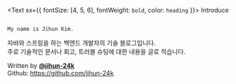 <Text sx={{ fontSize: [4, 5, 6], fontWeight: `bold`, color: `heading` }}>
  Introduce
</Text>

<deckgo-highlight-code language="java">
<code slot="code">
My name is Jihun Kim.
</code>
</deckgo-highlight-code>  

자바와 스프링을 하는 백엔드 개발자의 기술 블로그입니다.  
주로 기술적인 문서나 회고, 트러블 슈팅에 대한 내용을 글로 적습니다.

Written by [**@jihun-24k**](https://jihun-24k.site/about)  
Github: https://github.com/jihun-24k